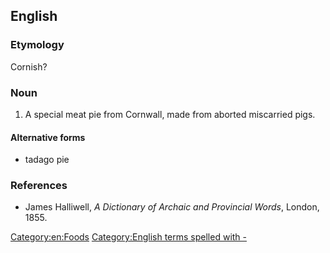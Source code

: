 ==English==

===Etymology===
Cornish?

===Noun===
{{en-noun}}

# A special meat pie from Cornwall, made from aborted miscarried pigs.

====Alternative forms====
* tadago pie

===References===
* James Halliwell, ''A Dictionary of Archaic and Provincial Words'', London, 1855.

[[Category:en:Foods]]
[[Category:English terms spelled with -]]